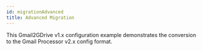 ```yaml
---
id: migrationAdvanced
title: Advanced Migration
---
```


This Gmail2GDrive v1.x configuration example demonstrates the conversion to the Gmail Processor v2.x config format.

<RenderExample path="src/examples/migrations/migrationAdvanced.ts" example={migrationAdvancedExample} />
